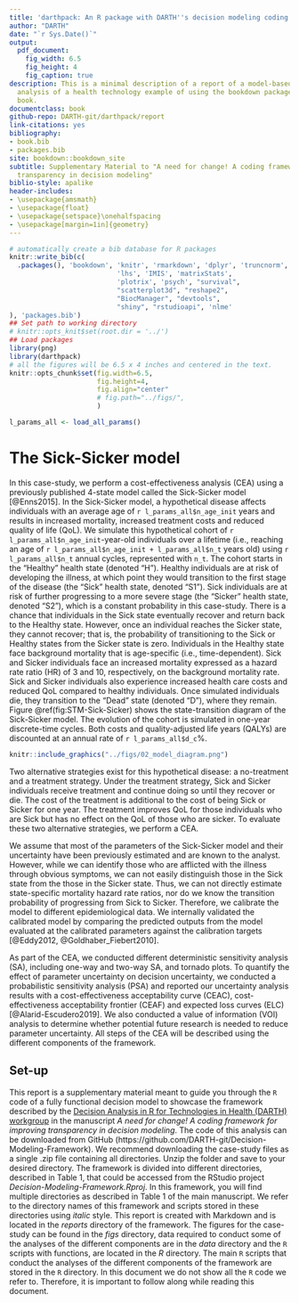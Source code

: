 ```yaml
--- 
title: 'darthpack: An R package with DARTH''s decision modeling coding framework'
author: "DARTH"
date: "`r Sys.Date()`"
output: 
  pdf_document:
    fig_width: 6.5
    fig_height: 4
    fig_caption: true
description: This is a minimal description of a report of a model-based cost-effectiveness
  analysis of a health technology example of using the bookdown package to write a
  book.
documentclass: book
github-repo: DARTH-git/darthpack/report
link-citations: yes
bibliography:
- book.bib
- packages.bib
site: bookdown::bookdown_site
subtitle: Supplementary Material to "A need for change! A coding framework for improving
  transparency in decision modeling"
biblio-style: apalike
header-includes:
- \usepackage{amsmath}
- \usepackage{float}
- \usepackage{setspace}\onehalfspacing
- \usepackage[margin=1in]{geometry}
---
```


```r
# automatically create a bib database for R packages
knitr::write_bib(c(
  .packages(), 'bookdown', 'knitr', 'rmarkdown', 'dplyr', 'truncnorm', 
                           'lhs', 'IMIS', 'matrixStats',
                           'plotrix', 'psych', "survival",
                           "scatterplot3d", "reshape2",
                           "BiocManager", "devtools",
                           "shiny", "rstudioapi", 'nlme'
), 'packages.bib')
## Set path to working directory
# knitr::opts_knit$set(root.dir = '../') 
## Load packages
library(png)
library(darthpack)
# all the figures will be 6.5 x 4 inches and centered in the text.
knitr::opts_chunk$set(fig.width=6.5, 
                      fig.height=4, 
                      fig.align="center"
                      # fig.path="../figs/", 
                      )
```

```r
l_params_all <- load_all_params()
```

# The Sick-Sicker model {-}
In this case-study, we perform a cost-effectiveness analysis (CEA) using a previously published 4-state model called the Sick-Sicker model [@Enns2015]. In the Sick-Sicker model, a hypothetical disease affects individuals with an average age of `r l_params_all$n_age_init` years and results in increased mortality, increased treatment costs and reduced quality of life (QoL). We simulate this hypothetical cohort of `r l_params_all$n_age_init`-year-old individuals over a lifetime (i.e., reaching an age of `r l_params_all$n_age_init + l_params_all$n_t` years old) using `r l_params_all$n_t` annual cycles, represented with `n_t`. The cohort starts in the "Healthy" health state (denoted "H"). Healthy individuals are at risk of developing the illness, at which point they would transition to the first stage of the disease (the "Sick" health state, denoted "S1"). Sick individuals are at risk of further progressing to a more severe stage (the "Sicker" health state, denoted "S2"), which is a constant probability in this case-study. There is a chance that individuals in the Sick state eventually recover and return back to the Healthy state. However, once an individual reaches the Sicker state, they cannot recover; that is, the probability of transitioning to the Sick or Healthy states from the Sicker state is zero. Individuals in the Healthy state face background mortality that is age-specific (i.e., time-dependent). Sick and Sicker individuals face an increased mortality expressed as a hazard rate ratio (HR) of 3 and 10, respectively, on the background mortality rate. Sick and Sicker individuals also experience increased health care costs and reduced QoL compared to healthy individuals. Once simulated individuals die, they transition to the "Dead" state (denoted "D"), where they remain. Figure \@ref(fig:STM-Sick-Sicker) shows the state-transition diagram of the Sick-Sicker model. The evolution of the cohort is simulated in one-year discrete-time cycles. Both costs and quality-adjusted life years (QALYs) are discounted at an annual rate of `r l_params_all$d_c`%. 

```r
knitr::include_graphics("../figs/02_model_diagram.png")
```

Two alternative strategies exist for this hypothetical disease: a no-treatment and a treatment strategy. Under the treatment strategy, Sick and Sicker individuals receive treatment and continue doing so until they recover or die. The cost of the treatment is additional to the cost of being Sick or Sicker for one year. The treatment improves QoL for those individuals who are Sick but has no effect on the QoL of those who are sicker. To evaluate these two alternative strategies, we perform a CEA.

We assume that most of the parameters of the Sick-Sicker model and their uncertainty have been previously estimated and are known to the analyst. However, while we can identify those who are afflicted with the illness through obvious symptoms, we can not easily distinguish those in the Sick state from the those in the Sicker state. Thus, we can not directly estimate state-specific mortality hazard rate ratios, nor do we know the transition probability of progressing from Sick to Sicker. Therefore, we calibrate the model to different epidemiological data. We internally validated the calibrated model by comparing the predicted outputs from the model evaluated at the calibrated parameters against the calibration targets [@Eddy2012, @Goldhaber_Fiebert2010]. 

As part of the CEA, we conducted different deterministic sensitivity analysis (SA), including one-way and two-way SA, and tornado plots. To quantify the effect of parameter uncertainty on decision uncertainty, we conducted a probabilistic sensitivity analysis (PSA) and reported our uncertainty analysis results with a cost-effectiveness acceptability curve (CEAC), cost-effectiveness acceptability frontier (CEAF) and expected loss curves (ELC) [@Alarid-Escudero2019]. We also conducted a value of information (VOI) analysis to determine whether potential future research is needed to reduce parameter uncertainty. All steps of the CEA will be described using the different components of the framework. 

## Set-up {-}
This report is a supplementary material meant to guide you through the `R` code of a fully functional decision model to showcase the framework described by the [Decision Analysis in R for Technologies in Health (DARTH) workgroup](http://darthworkgroup.com/) in the manuscript *A need for change! A coding framework for improving transparency in decision modeling*. The code of this analysis can be downloaded from GitHub (https://github.com/DARTH-git/Decision-Modeling-Framework). We recommend downloading the case-study files as a single .zip file containing all directories. Unzip the folder and save to your desired directory. The framework is divided into different directories, described in Table 1, that could be accessed from the RStudio project *Decision-Modeling-Framework.Rproj*. In this framework, you will find multiple directories as described in Table 1 of the main manuscript. We refer to the directory names of this framework and scripts stored in these directories using *italic* style. This report is created with Markdown and is located in the *reports* directory of the framework. The figures for the case-study can be found in the *figs* directory, data required to conduct some of the analyses of the different components are in the *data* directory and the `R` scripts with functions, are located in the *R* directory. The main `R` scripts that conduct the analyses of the different components of the framework are stored in the `R` directory. In this document we do not show all the `R` code we refer to. Therefore, it is important to follow along while reading this document.
